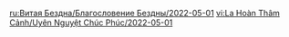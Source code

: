 {{Blessing of the Abyssal Moon
|name       = Iris
|phase      = Waxing
|image      = Spiral Abyss Blessing 41.png
|details    =
<li>After a character's Normal Attack deals DMG to an opponent, the Physical/Elemental RES of this opponent will {{Color|bp|decrease by 6%}} for 5s, matching the type of DMG dealt. This can stack up to {{Color|bp|7}} times. RES decreases of different types can co-exist, and their stacks and timers will be independent of each other.</li>
|time_start = 2022-05-01 04:00:00
|time_end   = 2022-05-16 03:59:59
}}
<noinclude>
<!-- interwikis -->
[[ru:Витая Бездна/Благословение Бездны/2022-05-01]]
[[vi:La Hoàn Thâm Cảnh/Uyên Nguyệt Chúc Phúc/2022-05-01]]
</noinclude>